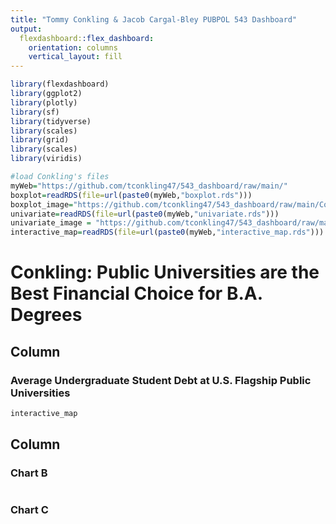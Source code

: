---
title: "Tommy Conkling & Jacob Cargal-Bley PUBPOL 543 Dashboard"
output: 
  flexdashboard::flex_dashboard:
    orientation: columns
    vertical_layout: fill
---

```{r setup, include=FALSE}
library(flexdashboard)
library(ggplot2)
library(plotly)
library(sf)
library(tidyverse)
library(scales)
library(grid)
library(scales)
library(viridis)
```

```{r}
#load Conkling's files
myWeb="https://github.com/tconkling47/543_dashboard/raw/main/"
boxplot=readRDS(file=url(paste0(myWeb,"boxplot.rds")))
boxplot_image="https://github.com/tconkling47/543_dashboard/raw/main/Conkling_Bivariate_Cat-Numerical_Graph_PUBPOL543.jpg" 
univariate=readRDS(file=url(paste0(myWeb,"univariate.rds")))
univariate_image = "https://github.com/tconkling47/543_dashboard/raw/main/Conkling_Univariate_PUBPOL543.jpg"
interactive_map=readRDS(file=url(paste0(myWeb,"interactive_map.rds")))
```

Conkling: Public Universities are the Best Financial Choice for B.A. Degrees
=======================================================================

Column {data-width=650}
-----------------------------------------------------------------------

### Average Undergraduate Student Debt at U.S. Flagship Public Universities

```{r}
interactive_map
```

Column {data-width=350}
-----------------------------------------------------------------------

### Chart B

```{r}

```

### Chart C

```{r}

```


